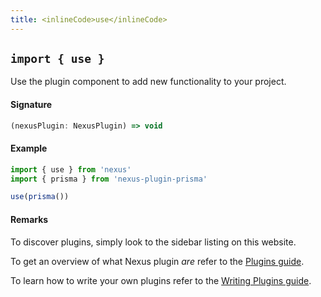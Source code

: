 ```yaml
---
title: <inlineCode>use</inlineCode>
---
```


## `import { use }`

Use the plugin component to add new functionality to your project.

#### Signature

```ts
(nexusPlugin: NexusPlugin) => void
```

#### Example

```ts
import { use } from 'nexus'
import { prisma } from 'nexus-plugin-prisma'

use(prisma())
```

#### Remarks

To discover plugins, simply look to the sidebar listing on this website.

To get an overview of what Nexus plugin _are_ refer to the [Plugins guide](/guides/plugins).

To learn how to write your own plugins refer to the [Writing Plugins guide](/guides/writing-plugins).
